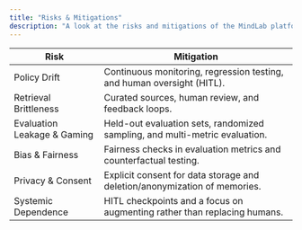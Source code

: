 ```yaml
---
title: "Risks & Mitigations"
description: "A look at the risks and mitigations of the MindLab platform."
---
```


| Risk | Mitigation |
| --- | --- |
| Policy Drift | Continuous monitoring, regression testing, and human oversight (HITL). |
| Retrieval Brittleness | Curated sources, human review, and feedback loops. |
| Evaluation Leakage & Gaming | Held-out evaluation sets, randomized sampling, and multi-metric evaluation. |
| Bias & Fairness | Fairness checks in evaluation metrics and counterfactual testing. |
| Privacy & Consent | Explicit consent for data storage and deletion/anonymization of memories. |
| Systemic Dependence | HITL checkpoints and a focus on augmenting rather than replacing humans. |